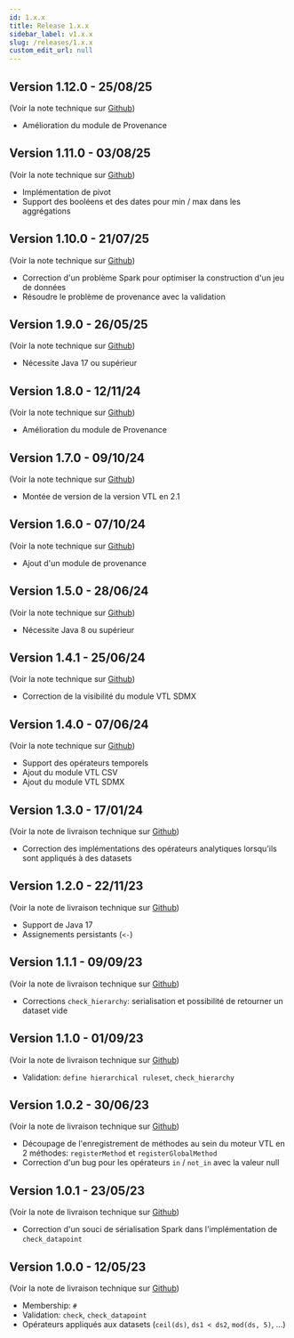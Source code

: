 ```yaml
---
id: 1.x.x
title: Release 1.x.x
sidebar_label: v1.x.x
slug: /releases/1.x.x
custom_edit_url: null
---
```


## Version 1.12.0 - 25/08/25

(Voir la note technique sur [Github](https://github.com/InseeFr/Trevas/releases/tag/v1.12.0))

- Amélioration du module de Provenance

## Version 1.11.0 - 03/08/25

(Voir la note technique sur [Github](https://github.com/InseeFr/Trevas/releases/tag/v1.11.0))

- Implémentation de pivot
- Support des booléens et des dates pour min / max dans les aggrégations

## Version 1.10.0 - 21/07/25

(Voir la note technique sur [Github](https://github.com/InseeFr/Trevas/releases/tag/v1.10.0))

- Correction d'un problème Spark pour optimiser la construction d'un jeu de données
- Résoudre le problème de provenance avec la validation

## Version 1.9.0 - 26/05/25

(Voir la note technique sur [Github](https://github.com/InseeFr/Trevas/releases/tag/v1.9.0))

- Nécessite Java 17 ou supérieur

## Version 1.8.0 - 12/11/24

(Voir la note technique sur [Github](https://github.com/InseeFr/Trevas/releases/tag/v1.8.0))

- Amélioration du module de Provenance

## Version 1.7.0 - 09/10/24

(Voir la note technique sur [Github](https://github.com/InseeFr/Trevas/releases/tag/v1.7.0))

- Montée de version de la version VTL en 2.1

## Version 1.6.0 - 07/10/24

(Voir la note technique sur [Github](https://github.com/InseeFr/Trevas/releases/tag/v1.6.0))

- Ajout d'un module de provenance

## Version 1.5.0 - 28/06/24

(Voir la note technique sur [Github](https://github.com/InseeFr/Trevas/releases/tag/v1.5.0))

- Nécessite Java 8 ou supérieur

## Version 1.4.1 - 25/06/24

(Voir la note technique sur [Github](https://github.com/InseeFr/Trevas/releases/tag/v1.4.1))

- Correction de la visibilité du module VTL SDMX

## Version 1.4.0 - 07/06/24

(Voir la note technique sur [Github](https://github.com/InseeFr/Trevas/releases/tag/v1.4.0))

- Support des opérateurs temporels
- Ajout du module VTL CSV
- Ajout du module VTL SDMX

## Version 1.3.0 - 17/01/24

(Voir la note de livraison technique sur [Github](https://github.com/InseeFr/Trevas/releases/tag/v1.3.0))

- Correction des implémentations des opérateurs analytiques lorsqu'ils sont appliqués à des datasets

## Version 1.2.0 - 22/11/23

(Voir la note de livraison technique sur [Github](https://github.com/InseeFr/Trevas/releases/tag/v1.2.0))

- Support de Java 17
- Assignements persistants (`<-`)

## Version 1.1.1 - 09/09/23

(Voir la note de livraison technique sur [Github](https://github.com/InseeFr/Trevas/releases/tag/v1.1.1))

- Corrections `check_hierarchy`: serialisation et possibilité de retourner un dataset vide

## Version 1.1.0 - 01/09/23

(Voir la note de livraison technique sur [Github](https://github.com/InseeFr/Trevas/releases/tag/v1.1.0))

- Validation: `define hierarchical ruleset`, `check_hierarchy`

## Version 1.0.2 - 30/06/23

(Voir la note de livraison technique sur [Github](https://github.com/InseeFr/Trevas/releases/tag/v1.0.2))

- Découpage de l'enregistrement de méthodes au sein du moteur VTL en 2 méthodes: `registerMethod` et `registerGlobalMethod`
- Correction d'un bug pour les opérateurs `in` / `not_in` avec la valeur null

## Version 1.0.1 - 23/05/23

(Voir la note de livraison technique sur [Github](https://github.com/InseeFr/Trevas/releases/tag/v1.0.1))

- Correction d'un souci de sérialisation Spark dans l'implémentation de `check_datapoint`

## Version 1.0.0 - 12/05/23

(Voir la note de livraison technique sur [Github](https://github.com/InseeFr/Trevas/releases/tag/v1.0.0))

- Membership: `#`
- Validation: `check`, `check_datapoint`
- Opérateurs appliqués aux datasets (`ceil(ds)`, `ds1 < ds2`, `mod(ds, 5)`, ...)

